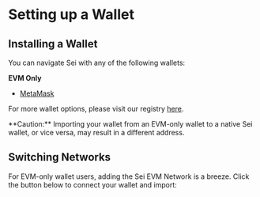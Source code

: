 
# Setting up a Wallet

## Installing a Wallet

You can navigate Sei with any of the following wallets:

**EVM Only**

- [MetaMask](https://metamask.io/)

For more wallet options, please visit our registry [here](https://github.com/sei-protocol/chain-registry/blob/main/wallets.json).

<Callout type="warning" emoji="⚠️">
  **Caution:** Importing your wallet from an EVM-only wallet to a native Sei
  wallet, or vice versa, may result in a different address.
</Callout>

## Switching Networks

For EVM-only wallet users, adding the Sei EVM Network is a breeze. Click the button below to connect your wallet and import:

<EvmWalletConnect />
